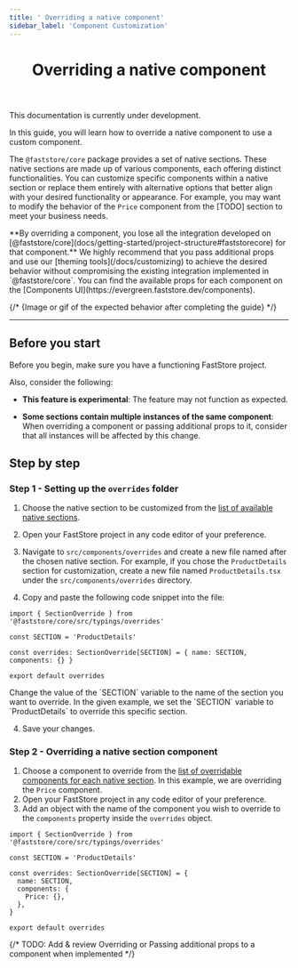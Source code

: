 ```yaml
---
title: ' Overriding a native component'
sidebar_label: 'Component Customization'
---
```



<header>

# Overriding a native component

</header>

<Callout type="warning" emoji="⚠️">
  This documentation is currently under development.
</Callout>

In this guide, you will learn how to override a native component to use a custom component.

The `@faststore/core` package provides a set of native sections. These native sections are made up of various components, each offering distinct functionalities. You can customize specific components within a native section or replace them entirely with alternative options that better align with your desired functionality or appearance. For example, you may want to modify the behavior of the `Price` component from the [TODO] section to meet your business needs. 


<Callout type="warning" emoji="⚠️">
  **By overriding a component, you lose all the integration developed on [@faststore/core](docs/getting-started/project-structure#faststorecore) for that component.** We highly recommend that you pass additional props and use our [theming tools](/docs/customizing) to achieve the desired behavior without compromising the existing integration implemented in `@faststore/core`. You can find the available props for each component on the [Components UI](https://evergreen.faststore.dev/components).
</Callout>


{/* {Image or gif of the expected behavior after completing the guide} */}

---

## Before you start

Before you begin, make sure you have a functioning FastStore project.

Also, consider the following:

- **This feature is experimental**: The feature may not function as expected.

- **Some sections contain multiple instances of the same component**: When overriding a component or passing additional props to it, consider that all instances will be affected by this change.

## Step by step

### Step 1 - Setting up the `overrides` folder 

1. Choose the native section to be customized from the [list of available native sections](/docs/reference-guides/list-of-available-native-sections).
2. Open your FastStore project in any code editor of your preference.
3. Navigate to `src/components/overrides` and create a new file named after the chosen native section. For example, if you chose the `ProductDetails` section for customization, create a new file named `ProductDetails.tsx` under the `src/components/overrides` directory.

3. Copy and paste the following code snippet into the file:

```tsx
import { SectionOverride } from '@faststore/core/src/typings/overrides'

const SECTION = 'ProductDetails'

const overrides: SectionOverride[SECTION] = { name: SECTION, components: {} }

export default overrides
```

<Callout type="warning" emoji="⚠️">
  Change the value of the `SECTION` variable to the name of the section you want to override. In the given example, we set the `SECTION` variable to `ProductDetails` to override this specific section.
</Callout>

4. Save your changes.

### Step 2 - Overriding a native section component

1. Choose a component to override from the [list of overridable components for each native section](/docs/reference-guides/list-of-overridable-components-for-each-native-section). In this example, we are overriding the `Price` component.
2. Open your FastStore project in any code editor of your preference.
2. Add an object with the name of the component you wish to override to the `components` property inside the `overrides` object.

```tsx
import { SectionOverride } from '@faststore/core/src/typings/overrides'

const SECTION = 'ProductDetails'

const overrides: SectionOverride[SECTION] = {
  name: SECTION,
  components: {
    Price: {},
  },
}

export default overrides
```

{/* TODO: Add & review Overriding or Passing additional props to a component when implemented */}
